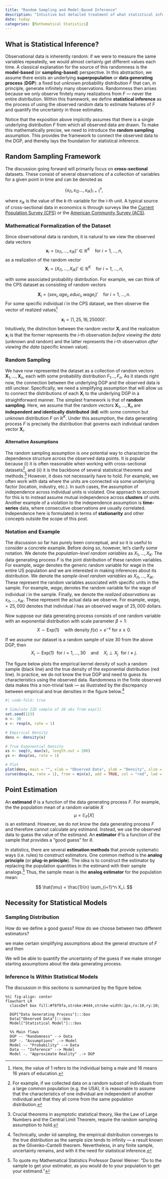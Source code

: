 ```yaml
---
title: "Random Sampling and Model-Based Inference"
description: "Intuitive but detailed treatment of what statistical inference entails in the context of a random sampling framework."
date: today
categories: [Mathematical Statistics]
---
```


## What is Statistical Inference? 

Observational data is inherently random: if we were to measure the same variables repeatedly, we would almost certainly get different values each time. A classical explanation for the source of this randomness is the **model-based** (or **sampling-based**) perspective. In this abstraction, we assume there exists an underlying **superpopulation** or **data generating process** (**DGP**): a fixed but unknown probability distribution $F$ that can, in principle, generate infinitely many observations. Randomness then arises because we only observe finitely many realizations from $F$ — never the entire distribution. Within this framework, we define **statistical inference** as the process of using the observed random data to estimate features of $F$ and quantify the uncertainty in those estimates.  

Notice that the exposition above implicitly assumes that there is a single underlying distribution $F$ from which all observed data are drawn. To make this mathematically precise, we need to introduce the **random sampling** assumption. This provides the framework to connect the observed data to the DGP, and thereby lays the foundation for statistical inference. 

## Random Sampling Framework 

The discussion going forward will primarily focus on **cross-sectional** datasets. These consist of several observations of a collection of variables for a given point in time and can be denoted as

$$
\{x_{i1}, x_{i2} \ldots, x_{iK}\}_{i=1}^n,
$$

where $x_{ik}$ is the value of the $k$-th variable for the $i$-th unit. A typical source of cross-sectional data in economics is through surveys like the [Current Population Survey (CPS)](https://www.census.gov/programs-surveys/cps.html) or the [American Community Survey (ACS)](https://www.census.gov/programs-surveys/acs). 


### Mathematical Formalization of the Dataset 

Since observational data is random, it is natural to we view the observed data vectors
$$
\boldsymbol{x}_i = (x_{i1}, \ldots, x_{iK})' \in \mathbb{R}^K \quad \text{for } i = 1, \ldots, n,
$$
as a realization of the random vector
$$
\boldsymbol X_i = (X_{i1}, \ldots, X_{iK})' \in \mathbb{R}^K \quad \text{for } i = 1, \ldots, n,
$$ 

with some associated probability distribution. For example, we can think of the CPS dataset as consisting of random vectors

$$
\boldsymbol X_i = (sex_i, age_i, educ_i, wage_i)' \quad \text{for } i = 1, \ldots, n.
$$
For some specific individual $i$ in the CPS dataset, we then observe the vector of realized values[^1]

$$
\boldsymbol x_i = (1, 25, 16, 25000)'.
$$
Intuitively, the distinction between the random vector $\boldsymbol X_i$ and the realization $\boldsymbol x_i$ is that the former represents the $i$-th observation *before viewing the data* (unknown and random) and the latter represents the $i$-th observation *after viewing the data* (specific known value). 

### Random Sampling 

We have now represented the dataset as a collection of random vectors $\boldsymbol X_1, \ldots, \boldsymbol X_n$, each with some probability distribution $F_1 \ldots, F_n$. As it stands right now, the connection between the underlying DGP and the observed data is still unclear. Specifically, we need a simplifying assumption that will allow us to connect the distributions of each $\boldsymbol X_i$ to the underlying DGP in a straightforward manner. The simplest framework is that of **random sampling**.  Here, we assume that the random vectors $\boldsymbol X_1, \ldots , \boldsymbol X_n$ are **independent and identically distributed** (**iid**) with some common but unknown distribution $F$ on $\mathbb{R}^K$. Under this assumption, the data generating process $F$ is precisely the distribution that governs each individual random vector $\boldsymbol X_i$.

#### Alternative Assumptions 
The random sampling assumption is *one* potential way to characterize the dependence structure across the observed data points. It is popular because (i) it is often reasonable when working with cross-sectional datasets[^2], and (ii) it is the backbone of several statistical theorems and methods.[^3] However, it does not necessarily have to hold. For example, we often work with data where the units are connected via some underlying factor (location, industry, etc.). In such cases, the assumption of independence across individual units is violated. One approach to account for this is to instead assume mutual independence across **clusters** of units. Another example of a violation to the independence assumption is **time-series** data, where consecutive observations are usually correlated. Independence here is formulated in terms of **stationarity** and other concepts outside the scope of this post.  

### Notation and Example 
The discussion so far has purely been conceptual, and so it is useful to consider a concrete example. Before doing so, however, let's clarify some notation. We denote the *population-level random variables* as $X_1, \ldots, X_K$. The data generating process $F$ is the joint distribution of these random variables. For example, $wage$ denotes the generic random variable for wage in the entire US population and we are interested in making inferences about its distribution. We denote the *sample-level random variables* as $X_{i1}, \ldots, X_{iK}$. These represent the random variables associated with specific units in the sample. For example, $wage_i$ denotes the random variable for the wage of individual $i$ in the sample. Finally, we denote the *realized observations* as $x_{i1}, \ldots, x_{iK}$. These represent the actual data we observe. For example, $wage_i = 25,000$ denotes that individual $i$ has an observed wage of $25,000$ dollars.

Now suppose our data generating process consists of one random variable with an exponential distribution with scale parameter $\beta = 1$:
$$
X \sim \text{Exp}(1) \quad \text{with density } f(x) = e^{-x} \text{ for } x \geq 0.
$$

If we assume our dataset is a random sample of size 30 from the above DGP, then 
$$
X_{i} \sim \text{Exp}(1) \, \, \text{ for } i = 1, \ldots, 30 \quad  \text{and} \quad  X_i \perp X_j  \, \, \text{ for } i \neq j.
$$

The figure below plots the empirical kernel density of such a random sample (black line) and the true density of the exponential distribution (red line). In practice, we do not know the true DGP and need to guess its characteristics using the observed data. Randomness in the finite observed data makes this a non-trivial task — as illustrated by the discrepancy between empirical and true densities in the figure below.[^4] 

```r
#| code-fold: true

# Simulate IID sample of 30 obs from exp(1)
set.seed(123)
n <- 30
x <- rexp(n, rate = 1)

# Empirical Density 
dens <- density(x)

# True Exponential Density
xs <- seq(0, max(x), length.out = 200)
ys <- dexp(xs, rate = 1)

# Plot
plot(dens, main = "", xlab = "Observed Data", ylab = "Density", xlim = c(0, 5), ylim = c(0, max(c(dens$y, ys))))
curve(dexp(x, rate = 1), from = min(x), add = TRUE, col = "red", lwd = 2)

```


## Point Estimation 

An **estimand** $\theta$ is a function of the data generating process $F$. For example, the the population mean of a random variable $X$
$$
\mu = \mathbb{E}_F[X]
$$
is an estimand. However, we do not know the data generating process $F$ and therefore cannot calculate any estimand. Instead, we use the observed data to guess the value of the estimand. An **estimator** $\hat \theta$ is a function of the sample that provides a "good guess" for $\theta$. 

In statistics, there are several **estimation methods** that provide systematic ways (i.e. rules) to construct estimators. One common method is the **analog principle** (or **plug-in principle**). The idea is to construct the estimator by replacing the population quantities in the estimand with their sample analogs.[^5] Thus, the sample mean is the **analog estimator** for the population mean:

$$
\hat{\mu} = \frac{1}{n} \sum_{i=1}^n X_i.
$$

## Necessity for Statistical Models 

### Sampling Distribution 

How do we define a good guess? How do we choose between two different estimators? 


we make certain simplifying assumptions about the general structure of $F$ and then

We will be able to quantify the uncertainty of the guess if we make stronger starting assumptions about the data generating process.


### Inference Is *Within* Statistical Models 


The discussion in this sectiono is summarized by the figure below.

```mermaid
%%| fig-align: center
flowchart LR
  classDef box fill:#f8f9fa,stroke:#444,stroke-width:1px,rx:10,ry:10;

  DGP["Data Generating Process"]:::box
  Data["Observed Data"]:::box
  Model["Statistical Model"]:::box

  %% Main flows
  DGP -- "Randomness" --> Data
  DGP -. "Assumptions" .-> Model
  Model -- "Probability" --> Data
  Data -- "Inference" --> Model
  Model -. "Approximate Reality" .-> DGP
```


[^1]: Here, the value of $1$ refers to the individual being a male and $16$ means $16$ years of education. 
[^2]: For example, if we collected data on a random subset of individuals from a large common population (e.g. the USA), it is reasonable to assume that the characteristics of one individual are independent of another individual and that they all come from the same population distribution.
[^3]: Crucial theorems in asymptotic statistical theory, like the Law of Large Numbers and the Central Limit Theorem, require the random sampling assumption to hold.
[^4]: Technically, under iid sampling, the empirical distribution converges to the true distribution as the sample size tends to infinity — a result known as the Glivenko–Cantelli theorem. Nevertheless, in any finite sample, uncertainty remains, and with it the need for statistical inference.
[^5]: To quote my Mathematical Statistics Professor Daniel Weiner: "Do to the sample to get your estimator, as you would do to your population to get your estimand." 
